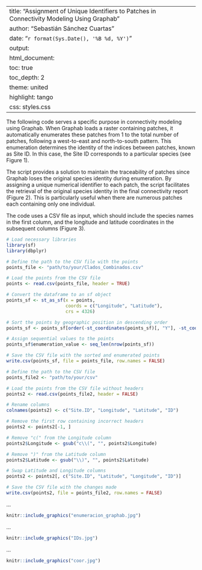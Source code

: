 
---
title: "Assignment of Unique Identifiers to Patches in Connectivity Modeling Using Graphab"
author: "Sebastián Sánchez Cuartas"
date: "`r format(Sys.Date(), '%B %d, %Y')`"
output: 
  html_document:
    toc: true
    toc_depth: 2
    theme: united
    highlight: tango
    css: styles.css
---

The following code serves a specific purpose in connectivity modeling using Graphab. When Graphab loads a raster containing patches, it automatically enumerates these patches from 1 to the total number of patches, following a west-to-east and north-to-south pattern. This enumeration determines the identity of the indices between patches, known as Site ID. In this case, the Site ID corresponds to a particular species (see Figure 1).

The script provides a solution to maintain the traceability of patches since Graphab loses the original species identity during enumeration. By assigning a unique numerical identifier to each patch, the script facilitates the retrieval of the original species identity in the final connectivity report (Figure 2). This is particularly useful when there are numerous patches each containing only one individual.

The code uses a CSV file as input, which should include the species names in the first column, and the longitude and latitude coordinates in the subsequent columns (Figure 3).


```r
# Load necessary libraries
library(sf)
library(dbplyr)

# Define the path to the CSV file with the points
points_file <- "path/to/your/Clados_Combinados.csv"

# Load the points from the CSV file
points <- read.csv(points_file, header = TRUE)

# Convert the dataframe to an sf object
points_sf <- st_as_sf(x = points, 
                      coords = c("Longitude", "Latitude"), 
                      crs = 4326)

# Sort the points by geographic position in descending order
points_sf <- points_sf[order(-st_coordinates(points_sf)[, "Y"], -st_coordinates(points_sf)[, "X"]), ]

# Assign sequential values to the points
points_sf$enumeration_value <- seq_len(nrow(points_sf))

# Save the CSV file with the sorted and enumerated points
write.csv(points_sf, file = points_file, row.names = FALSE)

# Define the path to the CSV file
points_file2 <- "path/to/your/csv"

# Load the points from the CSV file without headers
points2 <- read.csv(points_file2, header = FALSE)

# Rename columns
colnames(points2) <- c("Site.ID", "Longitude", "Latitude", "ID")

# Remove the first row containing incorrect headers
points2 <- points2[-1, ]

# Remove "c(" from the Longitude column
points2$Longitude <- gsub("c\\(", "", points2$Longitude)

# Remove ")" from the Latitude column
points2$Latitude <- gsub("\\)", "", points2$Latitude)

# Swap Latitude and Longitude columns
points2 <- points2[, c("Site.ID", "Latitude", "Longitude", "ID")]

# Save the CSV file with the changes made
write.csv(points2, file = points_file2, row.names = FALSE)

```

...

```r
knitr::include_graphics("enumeracion_graphab.jpg")
```

...

```r
knitr::include_graphics("IDs.jpg")
```

...

```r
knitr::include_graphics("coor.jpg")
```